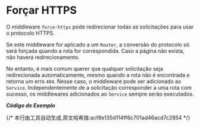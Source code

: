 # Forçar HTTPS

O middleware `force-https` pode redirecionar todas as solicitações para usar o protocolo HTTPS.

Se este middleware for aplicado a um `Router`, a conversão do protocolo só será forçada quando a rota for correspondida. Caso a página não exista, não haverá redirecionamento.

No entanto, é mais comum querer que qualquer solicitação seja redirecionada automaticamente, mesmo quando a rota não é encontrada e retorna um erro `404`. Nesse caso, o middleware pode ser adicionado ao `Service`. Independentemente de a solicitação corresponder a uma rota com sucesso, os middlewares adicionados ao `Service` sempre serão executados.

_**Código de Exemplo**_


<Tabs>
  <Tab label="main.rs">
    <ForceHttpsCode/>
  </Tab>
  <Tab label="Cargo.toml">
    <ForceHttpsCargoCode/>
  </Tab>
</Tabs>
{/* 本行由工具自动生成,原文哈希值:acf8e135d114ff6c701ad46acd7c2854 */}